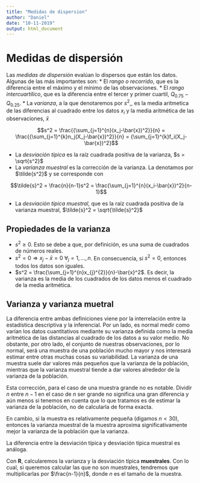 ```yaml
---
title: "Medidas de dispersion"
author: "Daniel"
date: "10-11-2019"
output: html_document
---
```


# Medidas de dispersión

Las *medidas de dispersión* evalúan lo dispersos que están los datos. Algunas de las más importantes son: 
* El *rango o recorrido*, que es la diferencia entre el máximo y el mínimo de las observaciones.
* El *rango intercuartílico*, que es la diferencia entre el tercer y primer cuartil, $Q_{0.75}- Q_{0.25}$.
* La *varianza*, a la que denotaremos por $s^2$,, es la media aritmetica de las diferencias al cuadrado entre los datos $x_i$ y la media aritmética de las observaciones, $\bar{x}$

$$s^2 = \frac{{\sum_{j=1}^{n}(x_j-\bar{x})^2}}{n} = \frac{{\sum_{j=1}^{k}n_j(X_j-\bar{x})^2}}{n}  =
{\sum_{j=1}^{k}f_i(X_j-\bar{x})^2}$$

* La *desviación típica* es la raíz cuadrada positiva de la varianza, $s = \sqrt{s^2}$
* La *varianza muestral* es la corrección de la varianza. La denotamos por $\tilde{s^2}$ y se corresponde con

$$\tilde{s}^2 = \frac{n}{n-1}s^2 = \frac{\sum_{j=1}^{n}(x_i-\bar{x})^2}{n-1}$$

* La *desviación típica muestral*, que es la raíz cuadrada positiva de la varianza muestral, $\tilde{s}^2 = \sqrt{\tilde{s}^2}$

## Propiedades de la varianza

* $s^2 \geq0$. Esto se debe a que, por definición, es una suma de cuadrados de números reales.
* $s^2 = 0 \Longrightarrow x_j-\bar{x} = 0$ $\forall_j=1,...,n$. En consecuencia, si $s^2=0$, entonces todos los datos son iguales.
* $s^2 = \frac{\sum_{j=1}^{n}x_{j}^{2}}{n}-\bar{x}^2$. Es decir, la varianza es la media de los cuadrados de los datos menos el cuadrado de la media aritmética.

## Varianza y varianza muetral

La diferencia entre ambas definiciones viene por la interrelación entre la estadística descriptiva y la inferencial.
Por un lado, es normal medir como varían los datos cuantitativos mediante su varianza definida como la media aritmética de las distancias al cuadrado de los datos a su valor medio. No obstante, por otro lado, el conjunto de nuestras observaciones, por lo normal, será una muestra de una población mucho mayor y nos interesará estimar entre otras muchas cosas su variabilidad.
La varianza de una muestra suele dar valores más pequeños que la varianza de la población, mientras que la varianza muestral tiende a dar valores alrededor de la varianza de la población.

Esta corrección, para el caso de una muestra grande no es notable. Dividir $n$ entre $n-1$ en el caso de $n$ ser grande no significa una gran diferencia y aún menos si tenemos en cuenta que lo que tratamos es de estimar la varianza de la población, no de calcularla de forma exacta.

En cambio, si la muestra es relativamente pequeña (digamos $n <30$), entonces la varianza muestral de la muestra aproxima significativamente mejor la varianza de la población que la varianza.

La diferencia entre la desviación típica y desviación típica muestral es análoga.

Con **R**, calcularemos la varianza y la desviación típica **muestrales**. Con lo cual, si queremos calcular las que no son muestrales, tendremos que multiplicarlas por $\frac{n-1}{n}$, donde $n$ es el tamaño de la muestra.
